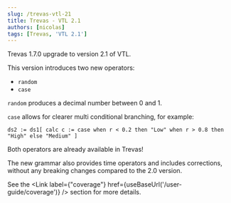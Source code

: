 ```yaml
---
slug: /trevas-vtl-21
title: Trevas - VTL 2.1
authors: [nicolas]
tags: [Trevas, 'VTL 2.1']
---
```



Trevas 1.7.0 upgrade to version 2.1 of VTL.

This version introduces two new operators:

- `random`
- `case`

`random` produces a decimal number between 0 and 1.

`case` allows for clearer multi conditional branching, for example:

`ds2 := ds1[ calc c := case when r < 0.2 then "Low" when r > 0.8 then "High" else "Medium" ]`

Both operators are already available in Trevas!

The new grammar also provides time operators and includes corrections, without any breaking changes compared to the 2.0 version.

See the <Link label={"coverage"} href={useBaseUrl('/user-guide/coverage')} /> section for more details.
